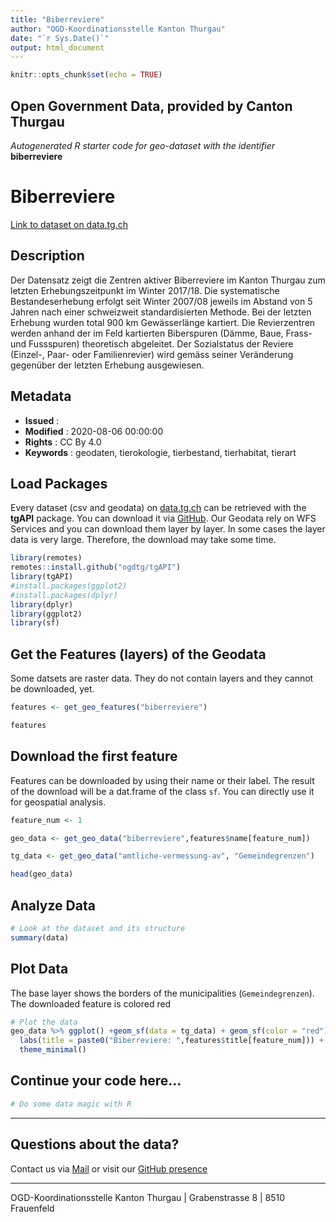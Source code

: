 ```yaml
---
title: "Biberreviere"
author: "OGD-Koordinationsstelle Kanton Thurgau"
date: "`r Sys.Date()`"
output: html_document
---
```


```r
knitr::opts_chunk$set(echo = TRUE)
```

## Open Government Data, provided by **Canton Thurgau**
*Autogenerated R starter code for geo-dataset with the identifier* **biberreviere**


# **Biberreviere**

[Link to dataset on data.tg.ch](https://data.tg.ch/explore/dataset/biberreviere/information/)

## Description

Der Datensatz zeigt die Zentren aktiver Biberreviere im Kanton Thurgau zum letzten Erhebungszeitpunkt im Winter 2017/18. Die systematische Bestandeserhebung erfolgt seit Winter 2007/08 jeweils im Abstand von 5 Jahren nach einer schweizweit standardisierten Methode. Bei der letzten Erhebung wurden total 900 km Gewässerlänge kartiert. Die Revierzentren werden anhand der im Feld kartierten Biberspuren (Dämme, Baue, Frass- und Fussspuren) theoretisch abgeleitet. Der Sozialstatus der Reviere (Einzel-, Paar- oder Familienrevier) wird gemäss seiner Veränderung gegenüber der letzten Erhebung ausgewiesen.

## Metadata

- **Issued**                   : 
- **Modified**                 : 2020-08-06 00:00:00
- **Rights**                   : CC By 4.0
- **Keywords**                 : geodaten, tierokologie, tierbestand, tierhabitat, tierart

## Load Packages

Every dataset (csv and geodata) on [data.tg.ch](https://data.tg.ch/pages/start/) can be retrieved with the **tgAPI** package. You can download it via [GitHub](https://github.com/ogdtg/tgAPI). Our Geodata rely on WFS Services and you can download them layer by layer. In some cases the layer data is very large. Therefore, the download may take some time.

```r
library(remotes)
remotes::install.github("ogdtg/tgAPI")
library(tgAPI)
#install.packages(ggplot2)
#install.packages(dplyr)
library(dplyr)
library(ggplot2)
library(sf)

```


## Get the Features (layers) of the Geodata

Some datsets are raster data. They do not contain layers and they cannot be downloaded, yet.

```r
features <- get_geo_features("biberreviere")

features
```


## Download the first feature

Features can be downloaded by using their name or their label. The result of the download will be a dat.frame of the class `sf`. You can directly use it for geospatial analysis.

```r

feature_num <- 1

geo_data <- get_geo_data("biberreviere",features$name[feature_num])

tg_data <- get_geo_data("amtliche-vermessung-av", "Gemeindegrenzen")

head(geo_data)
```


## Analyze Data

```r

# Look at the dataset and its structure
summary(data)

```


## Plot Data

The base layer shows the borders of the municipalities (`Gemeindegrenzen`). The downloaded feature is colored red

```r

# Plot the data
geo_data %>% ggplot() +geom_sf(data = tg_data) + geom_sf(color = "red") +
  labs(title = paste0("Biberreviere: ",features$title[feature_num])) +
  theme_minimal()

```


## Continue your code here...


```r
# Do some data magic with R
```

------------------------------------------------------------------------

## Questions about the data?

Contact us via [Mail](mailto:ogd@tg.ch) or visit our [GitHub presence](https://github.com/ogdtg)


------------------------------------------------------------------------

OGD-Koordinationsstelle Kanton Thurgau | Grabenstrasse 8 | 8510 Frauenfeld

